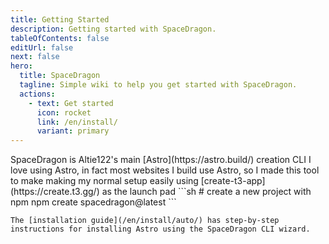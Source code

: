 ```yaml
---
title: Getting Started
description: Getting started with SpaceDragon.
tableOfContents: false
editUrl: false
next: false
hero:
  title: SpaceDragon
  tagline: Simple wiki to help you get started with SpaceDragon.
  actions:
    - text: Get started
      icon: rocket
      link: /en/install/
      variant: primary
---
```



<CardGrid>
  <Card title="What is SpaceDragon?" icon="information">
    SpaceDragon is Altie122's main [Astro](https://astro.build/) creation CLI
  </Card>

  <Card title="A great tool, for a great framwork" icon="star">
    I love using Astro, in fact most websites I build use Astro, so I made this tool to make making my normal setup easily using [create-t3-app](https://create.t3.gg/) as the launch pad
  </Card>

  <SplitCard title="Start a new project" icon="rocket">
    ```sh
    # create a new project with npm
    npm create spacedragon@latest
    ```
    
    The [installation guide](/en/install/auto/) has step-by-step instructions for installing Astro using the SpaceDragon CLI wizard.
  </SplitCard>
</CardGrid>